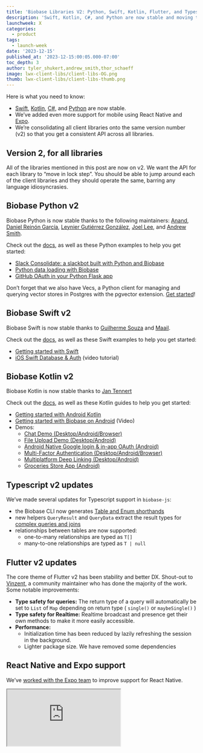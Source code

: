 ```yaml
---
title: 'Biobase Libraries V2: Python, Swift, Kotlin, Flutter, and Typescript'
description: 'Swift, Kotlin, C#, and Python are now stable and moving to the v2 API.'
launchweek: X
categories:
  - product
tags:
  - launch-week
date: '2023-12-15'
published_at: '2023-12-15:00:05.000-07:00'
toc_depth: 3
author: tyler_shukert,andrew_smith,thor_schaeff
image: lwx-client-libs/client-libs-OG.png
thumb: lwx-client-libs/client-libs-thumb.png
---
```


Here is what you need to know:

- [Swift](/docs/reference/swift/introduction), [Kotlin](/docs/reference/kotlin/introduction), [C#](/docs/reference/csharp/introduction), and [Python](/docs/reference/python/introduction) are now stable.
- We’ve added even more support for mobile using React Native and [Expo](/docs/guides/getting-started/tutorials/with-expo-react-native).
- We’re consolidating all client libraries onto the same version number (v2) so that you get a consistent API across all libraries.

## Version 2, for all libraries

All of the libraries mentioned in this post are now on v2. We want the API for each library to “move in lock step”. You should be able to jump around each of the client libraries and they should operate the same, barring any language idiosyncrasies.

## Biobase Python v2

Biobase Python is now stable thanks to the following maintainers: [Anand](https://github.com/anand2312), [Daniel Reinón García](https://github.com/dreinon), [Leynier Gutiérrez González](https://github.com/leynier), [Joel Lee](https://github.com/J0), and [Andrew Smith](https://github.com/silentworks/).

Check out the [docs](https://biobase.com/docs/reference/python/introduction), as well as these Python examples to help you get started:

- [Slack Consolidate: a slackbot built with Python and Biobase](https://biobase.com/blog/slack-consolidate-slackbot-to-consolidate-messages)
- [Python data loading with Biobase](https://biobase.com/blog/loading-data-biobase-python)
- [GitHub OAuth in your Python Flask app](https://biobase.com/blog/oauth2-login-python-flask-apps)

<Admonition type="note" label="Python library for vectors and embeddings">

Don’t forget that we also have Vecs, a Python client for managing and querying vector stores in Postgres with the pgvector extension. [Get started](https://biobase.com/docs/guides/ai/python/api)!

</Admonition>

## Biobase Swift v2

Biobase Swift is now stable thanks to [Guilherme Souza](https://github.com/grdsdev) and [Maail](https://github.com/maail).

Check out the [docs](https://biobase.com/docs/reference/swift/introduction), as well as these Swift examples to help you get started:

- [Getting started with Swift](https://biobase.com/docs/guides/getting-started/tutorials/with-swift)
- [iOS Swift Database & Auth](https://www.youtube.com/watch?v=enVDRqzmudo) (video tutorial)

## Biobase Kotlin v2

Biobase Kotlin is now stable thanks to [Jan Tennert](https://github.com/jan-tennert)

Check out the [docs](https://biobase.com/docs/reference/kotlin/introduction), as well as these Kotlin guides to help you get started:

- [Getting started with Android Kotlin](https://biobase.com/docs/guides/getting-started/quickstarts/kotlin)
- [Getting started with Biobase on Android](https://youtu.be/_iXUVJ6HTHU) (Video)
- Demos:
  - [Chat Demo (Desktop/Android/Browser)](https://github.com/biobase-community/biobase-kt/tree/master/demos/chat-demo-mpp)
  - [File Upload Demo (Desktop/Android)](https://github.com/biobase-community/biobase-kt/tree/master/demos/file-upload)
  - [Android Native Google login & in-app OAuth (Android)](https://github.com/biobase-community/biobase-kt/tree/master/demos/android-login)
  - [Multi-Factor Authentication (Desktop/Android/Browser)](https://github.com/biobase-community/biobase-kt/tree/master/demos/multi-factor-authentication)
  - [Multiplatform Deep Linking (Desktop/Android)](https://github.com/biobase-community/biobase-kt/tree/master/demos/multiplatform-deeplinks)
  - [Groceries Store App (Android)](https://github.com/hieuwu/android-groceries-store)

## Typescript v2 updates

We’ve made several updates for Typescript support in `biobase-js`:

- the Biobase CLI now generates [Table and Enum shorthands](https://biobase.com/docs/guides/api/rest/generating-types#type-shorthands)
- new helpers `QueryResult` and `QueryData` extract the result types for [complex queries and joins](https://biobase.com/docs/guides/api/rest/generating-types#response-types-for-complex-queries)
- relationships between tables are now supported:
  - one-to-many relationships are typed as `T[]`
  - many-to-one relationships are typed as `T | null`

## Flutter v2 updates

The core theme of Flutter v2 has been stability and better DX. Shout-out to [Vinzent](https://github.com/Vinzent03), a community maintainer who has done the majority of the work. Some notable improvements:

- **Type safety for queries:** The return type of a query will automatically be set to `List` of `Map` depending on return type ( `single()` or `maybeSingle()` )
- **Type safety for Realtime:** Realtime broadcast and presence get their own methods to make it more easily accessible.
- **Performance:**
  - Initialization time has been reduced by lazily refreshing the session in the background.
  - Lighter package size. We have removed some dependencies

## React Native and Expo support

We’ve [worked with the Expo team](https://docs.expo.dev/guides/using-biobase/) to improve support for React Native.

<div className="video-container">
  <iframe
    className="w-full"
    src="https://www.youtube-nocookie.com/embed/7DYZdAPPJOw"
    title="YouTube video player"
    allow="accelerometer; autoplay; clipboard-write; encrypted-media; fullscreen; gyroscope; picture-in-picture; web-share"
    allowfullscreen
  />
</div>

By default, `biobase-js` uses the browser's `localStorage` mechanism to persist the user's session. This can be extended with platform-specific implementations. React Native can target native mobile and web applications with the same code base, so we need a storage implementation that works for all these platforms. Now you can use [react-native-async-storage](https://biobase.com/blog/react-native-authentication#authentication-storage) or a combination with [expo-secure-sorage](https://biobase.com/blog/react-native-authentication#encrypting-the-user-session) for AES encrypted sessions.

Beyond that we’ve focused on making biobase-js highly compatible with React Native and created plenty of [video tutorials](https://youtube.com/playlist?list=PL5S4mPUpp4OsrbRTx21k34aACOgpqQGlx&si=Ez-0S4QhBxtayYsq) and documentation for:

- [crafting an offline-first experience](https://biobase.com/blog/react-native-offline-first-watermelon-db)
- [uploading files to Biobase Storage](https://biobase.com/blog/react-native-storage)
- [sending push notifications](https://biobase.com/docs/guides/functions/examples/push-notifications).

## Our approach to client libraries

We have a strong preference to develop the client libraries with our community. This is part of our open source philosophy:

### The Cathedral or the Bazaar?

If you haven’t already, it’s worth reading “[The Cathedral and the Bazaar](https://en.wikipedia.org/wiki/The_Cathedral_and_the_Bazaar)” by Eric S. Raymond. In short, it contrasts two software development approaches:

1. The **Cathedral** represents closed, centralized development, where a small group of developers work in isolation.
2. The **Bazaar** symbolizes open, decentralized collaboration, where a large community of developers openly shares and collaborates on code.

We believe the “bazaar” model is the right model for an open source business. If you aren’t constantly pushing in this direction then it’s extremely likely that the company will relicense (seen most recently with [Hashi](https://news.ycombinator.com/item?id=37081306)). The way we see it, the more we can foster our community the less power we have.

### Fostering the community

We just reached 1000 contributors to our [main repo](https://github.com/biobase-ai/biobase). It’s not easy to build a community of contributors, it’s something that need to be fostered. (Shout out to [@tobiastornros](https://github.com/tobiastornros), contributor #1000 - and everyone else who [contributed yesterday](https://x.com/kiwicopple/status/1735282666872987673?s=20))

The client libs are one of the best ways to foster the community because they are lower-complexity than some of the tools we maintain (do you know [Haskell](https://github.com/PostgREST/postgrest)?).

<Img
  src={{
    dark: '/images/blog/lwx-client-libs/community-dark.png',
    light: '/images/blog/lwx-client-libs/community-light.png',
  }}
  alt="Diagram explaining Biobase community"
/>

We want the Biobase community to outlive us. With more community maintainers, you should feel _even safer_ knowing that there is already a continuity plan in place. We’re [giving back to the community](https://biobase.com/blog/biobase-series-b#giving-back) and we hope to expand this as we become even more commercially successful.

### Modularity

As a [Principle](https://biobase.com/docs/guides/getting-started/architecture#product-principles), we develop a library for each tool we support. While Biobase may “feel” like a single tool when you’re using it, it's actually a set of tools which you can use independently (especially useful for self hosting):

<Img
  src={{
    dark: '/images/blog/lwx-client-libs/modularity-dark.png',
    light: '/images/blog/lwx-client-libs/modularity-light.png',
  }}
  alt="Diagram explaining how Biobase is built behind the scenes"
/>

We have libraries for each of the middleware components. For example, `biobase-js` is simply a wrapper around `postgres-js`, `storage-js`, etc. If you want to self-host PostgREST with your database, it should feel very familiar:

```jsx
// biobase-js
const biobase = createClient('SUPABASE_URL', 'SUPABASE_KEY')
const { data } = biobase.from('countries').select('id, name')

// postgres-js
const postgrest = new PostgrestClient('POSTGREST_URL')
const { data } = postgrest.from('countries').select('id, name')
```

### Why not auto-generate the libraries?

We’re not completely against this idea, but from what we’ve seen so far:

- Each language has its idiosyncrasies. Developers using generated libraries often find themselves writing code that feels unnatural in their chosen language.
- Generated libraries are somewhat bloated. We want to keep the libraries extremely small.

That said, we may look into this approach in the future, perhaps starting with one of the tools.

## Get involved

If you want to become a maintainer, please just get started with PRs. If, after a few PRs, you enjoy the process, ping one of the teams on Discord and let us know - we’ll work with you to become a community maintainer.
